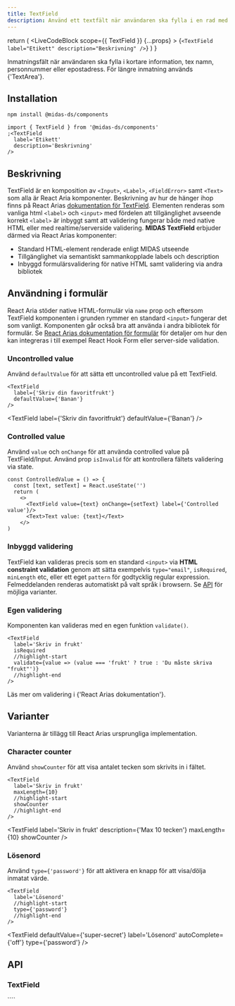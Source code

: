 ```yaml
---
title: TextField
description: Använd ett textfält när användaren ska fylla i en rad med text.
---
```



  return (
    <LiveCodeBlock
      scope={{ TextField }}
      {...props}
    >
      {`<TextField
        label="Etikett"
        description="Beskrivning"
    />`}
    </LiveCodeBlock>
  )
}

<ComponentHeader
  name='Textfield'
  friendlyName='Inmatningsfält, textfält, nummerfält, lösenordsfält'
  overrideHeadlessLink='https://react-spectrum.adobe.com/react-aria/TextField.html'
/>

Inmatningsfält när användaren ska fylla i kortare information, tex namn, personnummer eller epostadress. För längre inmatning används <Link href='/components/textarea'>{'TextArea'}</Link>.

<Example hideCode />

## Installation

```bash npm2yarn
npm install @midas-ds/components
```

```tsx
import { TextField } from '@midas-ds/components'
;<TextField
  label='Etikett'
  description='Beskrivning'
/>
```

## Beskrivning

TextField är en komposition av `<Input>`, `<Label>`, `<FieldError>` samt `<Text>` som alla är React Aria komponenter.
Beskrivning av hur de hänger ihop finns på React Arias [dokumentation för TextField](https://react-spectrum.adobe.com/react-aria/TextField.html#anatomy).
Elementen renderas som vanliga html `<label>` och `<input>` med fördelen att tillgänglighet avseende korrekt `<label>` är inbyggt
samt att validering fungerar både med native HTML eller med realtime/serverside validering. **MIDAS TextField** erbjuder därmed via
React Arias komponenter:

- Standard HTML-element renderade enligt MIDAS utseende
- Tillgänglighet via semantiskt sammankopplade labels och description
- Inbyggd formulärsvalidering för native HTML samt validering via andra bibliotek

## Användning i formulär

React Aria stöder native HTML-formulär via `name` prop och eftersom TextField komponenten i grunden rymmer en standard `<input>` fungerar
det som vanligt. Komponenten går också bra att använda i andra bibliotek för formulär. Se [React Arias dokumentation för
formulär](https://react-spectrum.adobe.com/react-aria/forms.html) för detaljer om hur den kan integreras i till exempel
React Hook Form eller server-side validation.

### Uncontrolled value

Använd `defaultValue` för att sätta ett uncontrolled value på ett TextField.

```tsx
<TextField
  label={'Skriv din favoritfrukt'}
  defaultValue={'Banan'}
/>
```

<TextField
  label={'Skriv din favoritfrukt'}
  defaultValue={'Banan'}
/>

### Controlled value

Använd `value` och `onChange` för att använda controlled value på TextField/Input. Använd prop `isInvalid` för att
kontrollera fältets validering via state.

```tsx title="ControlledValue.tsx"
const ControlledValue = () => {
  const [text, setText] = React.useState('')
  return (
    <>
      <TextField value={text} onChange={setText} label={'Controlled value'}/>
      <Text>Text value: {text}</Text>
    </>
)
```

<ControlledValue />

### Inbyggd validering

TextField kan valideras precis som en standard `<input>` via **HTML constraint validation** genom att sätta exempelvis
`type="email"`, `isRequired`, `minLength` etc, eller ett eget `pattern` för godtycklig regular expression. Felmeddelanden
renderas automatiskt på valt språk i browsern. Se [API](#api) för möjliga varianter.

### Egen validering

Komponenten kan valideras med en egen funktion `validate()`.

```tsx
<TextField
  label='Skriv in frukt'
  isRequired
  //highlight-start
  validate={value => (value === 'frukt' ? true : 'Du måste skriva "frukt"')}
  //highlight-end
/>
```

Läs mer om validering i <Link href='https://react-spectrum.adobe.com/react-aria/forms.html#validation'>{'React Arias dokumentation'}</Link>.

## Varianter

Varianterna är tillägg till React Arias ursprungliga implementation.

### Character counter

Använd `showCounter` för att visa antalet tecken som skrivits in i fältet.

```tsx
<TextField
  label='Skriv in frukt'
  maxLength={10}
  //highlight-start
  showCounter
  //highlight-end
/>
```

<TextField
  label='Skriv in frukt'
  description={'Max 10 tecken'}
  maxLength={10}
  showCounter
/>

### Lösenord

Använd `type={'password'}` för att aktivera en knapp för att visa/dölja inmatat värde.

```tsx
<TextField
  label='Lösenord'
  //highlight-start
  type={'password'}
  //highlight-end
/>
```

<TextField
  defaultValue={'super-secret'}
  label='Lösenord'
  autoComplete={'off'}
  type={'password'}
/>

## API

### TextField

<PropTable name='TextField' />
````
